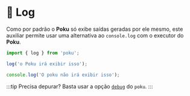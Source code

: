 # 📝 Log

Como por padrão o **Poku** só exibe saídas geradas por ele mesmo, este auxiliar permite usar uma alternativa ao `console.log` com o executor do **Poku**.

```ts
import { log } from 'poku';

log('o Poku irá exibir isso');

console.log('O poku não irá exibir isso');
```

:::tip
Precisa depurar? Basta usar a opção [`debug`](/docs/documentation/poku/options/debug) do `poku`.
:::
